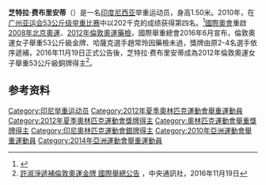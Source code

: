 {{Infobox sportsperson
| name             = 芝特拉·费布里安蒂 <br />Citra Febrianti
| image            = 
| caption          = 
| fullname         = <!--if different-->
| nickname         = 
| birth_date       = {{birth date and age|1988|02|22|df=y}}
| birth_place      = {{link-en|Pringsewu Regency|Pringsewu Regency|普林瑟烏}}, [[印度尼西亞|印度尼西亞]]
| death_date       = 
| death_place      = 
| nationality      = 
| residence        = 
| years_active     = 
| height           = 
| weight           = 
| website          = 
| country          = {{flagu|Indonesia}}
| sport            = [[舉重|舉重]]
| weight_class     = 53 kg
| pb               = 
| club             = 
| team             = 
| coach            = 
| retired          = 
| show-medals      = 
| medaltemplates-title = 
|medaltemplates = 
{{MedalCountry|{{INA}}}}
{{MedalSport|女子舉重}}
{{MedalOlympic}}
{{MedalSilver|[[2012年夏季奧林匹克運動會|2012年夏季奧林匹克運動會]]|  53 kg}}
{{MedalCompetition | [[伊斯蘭團結運動會|伊斯蘭團結運動會]]}} 
{{MedalGold|[[2013年伊斯蘭團結運動會|2013年伊斯蘭團結運動會]]| 53 kg}}
{{MedalCompetition | [[東南亞運動會|東南亞運動會]]}} 
{{MedalSilver|[[2011年東南亞運動會|2011年東南亞運動會]]| 53 kg}}
{{MedalBronze|[[2013年東南亞運動會|2013年東南亞運動會]]| 53 kg}}
}}


'''芝特拉·费布里安蒂'''（{{bd|1988年|2月22日||}}）是一名[[印度尼西亚|印度尼西亚]]举重运动员，身高1.50米。2010年，在[[广州亚运会|广州亚运会]][[2010年亚洲运动会举重比赛_-_女子53公斤级|53公斤级举重比赛]]中以202千克的成绩获得第四名。<ref>{{cite web |url=http://www.gz2010.cn/info/CHN_CHN/ZB/ZBB101A_WL@@@@@@@@@@@@@@@CHN_number=217309.html |language=zh-hans |title=芝特拉·费布里安蒂 - 简历 |publisher=2010年广州亚运会官方网站 |accessdate=2012-01-30 |archive-date=2019-01-19 |archive-url=https://web.archive.org/web/20190119230727/http://www.gz2010.cn/info/CHN_CHN/ZB/ZBB101A_WL@@@@@@@@@@@@@@@CHN_number=217309.html |dead-url=no }}</ref>[[國際奧會|國際奧會]]重啟[[2008年北京奧運|2008年北京奧運]]、[[2012年倫敦奧運|2012年倫敦奧運]][[藥檢|藥檢]]，國際舉重總會2016年6月宣布，倫敦奧運女子舉重53公斤級金牌、哈薩克選手趙常玲因藥檢未過，獎牌由原2-4名選手依序遞補，2016年11月19日正式公告後，芝特拉·费布里安蒂成為2012年倫敦奧運女子舉重53公斤級銅牌得主<ref>[http://appweb.cna.com.tw/webm/menu/akey/201611190200.aspx 許淑淨遞補倫敦奧運金牌 國際舉總公告] {{Wayback|url=http://appweb.cna.com.tw/webm/menu/akey/201611190200.aspx |date=20170328014235 }}，中央通訊社，2016年11月19日</ref>。

==参考资料==
<references />

{{DEFAULTSORT:Febrianti, Citra}}
[[Category:印尼举重运动员|Category:印尼举重运动员]]
[[Category:2012年夏季奧林匹克運動會舉重運動員|Category:2012年夏季奧林匹克運動會舉重運動員]]
[[Category:2012年夏季奧林匹克運動會獎牌得主|Category:2012年夏季奧林匹克運動會獎牌得主]]
[[Category:奧林匹克運動會舉重獎牌得主|Category:奧林匹克運動會舉重獎牌得主]]
[[Category:印尼奧林匹克運動會銀牌得主|Category:印尼奧林匹克運動會銀牌得主]]
[[Category:2010年亞洲運動會舉重運動員|Category:2010年亞洲運動會舉重運動員]]
[[Category:2014年亞洲運動會舉重運動員|Category:2014年亞洲運動會舉重運動員]]